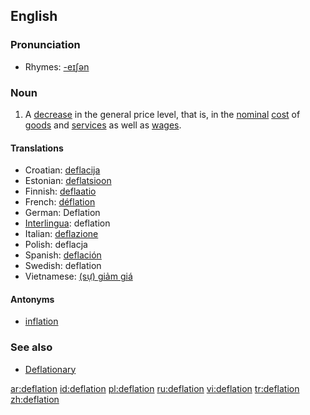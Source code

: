 ==English==

===Pronunciation===
*Rhymes: [[Rhymes:English:-eɪʃǝn|-eɪʃǝn]]

===Noun===
{{wikipedia}}
{{en-noun}}

# {{economics}} A [[decrease]] in the general price level, that is, in the [[nominal]] [[cost]] of [[goods]] and [[services]] as well as [[wages]].

====Translations====
*Croatian: [[deflacija]]
*Estonian: [[deflatsioon]]
*Finnish: [[deflaatio]]
*French: [[déflation]] {{f}}
*German: Deflation {{f}}
*[[Interlingua]]: deflation
*Italian: [[deflazione]] {{f}}
*Polish: deflacja
*Spanish: [[deflación]] {{f}}
*Swedish: deflation
*Vietnamese: [[giảm giá|(sự) giảm giá]]

====Antonyms====
*[[inflation]]

===See also===
*[[Deflationary]]

[[ar:deflation]]
[[id:deflation]]
[[pl:deflation]]
[[ru:deflation]]
[[vi:deflation]]
[[tr:deflation]]
[[zh:deflation]]